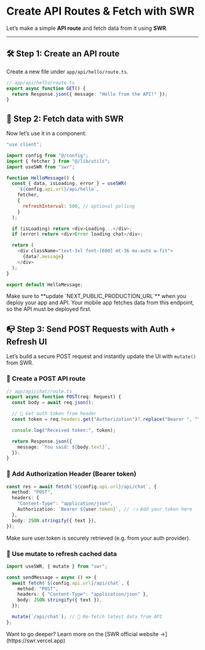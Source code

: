 # Create API Routes & Fetch with SWR

Let’s make a simple **API route** and fetch data from it using **SWR**.

---

## 🛠 Step 1: Create an API route

Create a new file under `app/api/hello/route.ts`.

```ts
// app/api/hello/route.ts
export async function GET() {
  return Response.json({ message: "Hello from the API!" });
}
```

## 🧠 Step 2: Fetch data with SWR

Now let’s use it in a component:

```js
"use client";

import config from "@/config";
import { fetcher } from "@/lib/utils";
import useSWR from "swr";

function HelloMessage() {
  const { data, isLoading, error } = useSWR(
    `${config.api.url}/api/hello`,
    fetcher,
    {
      refreshInterval: 500, // optional polling
    }
  );

  if (isLoading) return <div>Loading...</div>;
  if (error) return <div>Error loading chat</div>;

  return (
    <div className="text-3xl font-[600] mt-36 mx-auto w-fit">
      {data?.message}
    </div>
  );
}

export default HelloMessage;
```

<Callout type="warning">
  Make sure to **update `NEXT_PUBLIC_PRODUCTION_URL`** when you deploy your app
  and API. Your mobile app fetches data from this endpoint, so the API must be
  deployed first.
</Callout>

## 📭 Step 3: Send POST Requests with Auth + Refresh UI

Let’s build a secure POST request and instantly update the UI with `mutate()` from SWR.

### 🧱 Create a POST API route

```ts
// app/api/chat/route.ts
export async function POST(req: Request) {
  const body = await req.json();

  // 🔐 Get auth token from header
  const token = req.headers.get("Authorization")?.replace("Bearer ", "");

  console.log("Received token:", token);

  return Response.json({
    message: `You said: ${body.text}`,
  });
}
```

### 🔐 Add Authorization Header (Bearer token)

```ts
const res = await fetch(`${config.api.url}/api/chat`, {
  method: "POST",
  headers: {
    "Content-Type": "application/json",
    Authorization: `Bearer ${user.token}`, // 👈 Add your token here
  },
  body: JSON.stringify({ text }),
});
```

<Callout type="warning">
  Make sure user.token is securely retrieved (e.g. from your auth provider).
</Callout>

### 🔁 Use mutate to refresh cached data

```ts
import useSWR, { mutate } from "swr";

const sendMessage = async () => {
  await fetch(`${config.api.url}/api/chat`, {
    method: "POST",
    headers: { "Content-Type": "application/json" },
    body: JSON.stringify({ text }),
  });

  mutate(`/api/chat`); // 🔁 Re-fetch latest data from API
};
```

<Callout type="info">
  Want to go deeper? Learn more on the [SWR official website
  →](https://swr.vercel.app)
</Callout>
